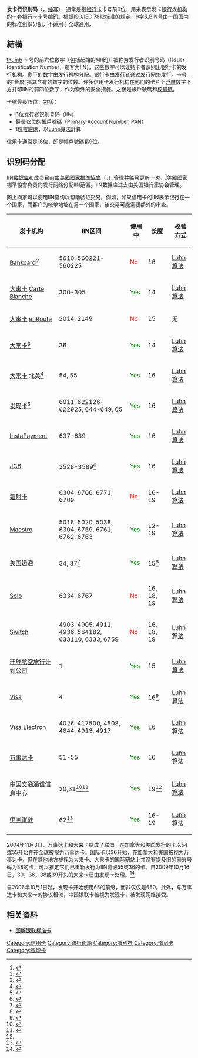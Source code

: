 '''发卡行识别码'''（{{lang-en|payment card number}}，[[缩写|缩写]]{{lang|en|PAN}}），通常是指[[银行卡|银行卡]]卡号前6位、用来表示发卡[[银行|银行]]或[[机构|机构]]的一套银行卡卡号编码。根据[[ISO/IEC_7812|ISO/IEC 7812]]标准的规定，9字头BIN号由一国国内的标准组织分配，不适用于全球通用。

==結構==
[[file:Credit_card-first_4_digits.jpg|thumb]]
卡号的前六位数字（包括起始的MII码）被称为发行者识别号码（Issuer Identification Number，缩写为IIN）。这些数字可以让持卡者识别出银行卡的发行机构。剩下的数字由发行机构分配。银行卡由发行者通过发行网络发行。卡号的“长度”指其含有的数字的位数。许多信用卡发行机构在他们的卡片上[[浮雕|浮雕]]数字下方打印IIN的前四位数字，作为额外的安全措施。之後是帳戶號碼和[[校驗碼|校驗碼]]。

卡號最長19位，包括：
*6位发行者识别号码（IIN）
*最長12位的帳戶號碼（Primary Account Number, PAN）
*1位[[校驗碼|校驗碼]]，以[[Luhn算法|Luhn算法]]計算

信用卡通常是16位，即是帳戶號碼長9位。

== 识别码分配 ==
IIN[[数据库|数据库]]和成员目前由[[美國國家標準協會|美國國家標準協會]]（{{lang|en|American National Standards Institute}}，{{lang|en|ANSI}}）管理并每月更新一次。<ref>{{Cite web |url=http://www.ansi.org/other_services/registration_programs/iin_registration.aspx |title=ANSI Other Services - Issuer Identification Number (IIN) |accessdate=2013-07-03 |archive-date=2013-07-08 |archive-url=https://web.archive.org/web/20130708032739/http://www.ansi.org/other_services/registration_programs/iin_registration.aspx |dead-url=no }}</ref>美國國家標準協會负责向发行网络分配IIN范围。IIN数据库过去由美国银行家协会管理。

网上商家可以使用IIN查询以帮助验证交易。例如，如果信用卡的IIN表示银行在一个国家，而客户的帐单地址在另一个国家，该交易可能需要额外的审查。

{|class="wikitable"
|-
!发卡机构
!IIN区间
!使用中
!长度
!校验方式
|-
|[[Bankcard|Bankcard]]<ref name="NoMoreBankCard">{{cite web| title = Bankcard Association of Australia| url = http://bankcard.com.au/| accessdate = 2006-04-05| deadurl = yes| archiveurl = https://web.archive.org/web/20060406112409/http://bankcard.com.au/| archivedate = 2006-04-06}}</ref>
|5610, 560221-560225
|style="color:red" |No
|16
|[[Luhn算法|Luhn算法]]
|-
|[[大来卡|大来卡]] [[Diners_Club#Carte_Blanche|Carte Blanche]]
|300-305
|style="color:green" |Yes
|14
|[[Luhn算法|Luhn算法]]
|-
|[[大来卡|大来卡]] [[enRoute|enRoute]]
|2014, 2149
|style="color:red" |No
|15
|无
|-
|[[大来卡|大来卡]]<ref name="MC DC Ref">{{cite web | title=MasterCard Diner's Club Alliance | url=http://www.mastercard.com/in/merchant/en/solutions_resources/dinersclub.html | accessdate=2006-04-05 | archive-date=2008-12-04 | archive-url=https://web.archive.org/web/20081204135437/http://www.mastercard.com/in/merchant/en/solutions_resources/dinersclub.html | dead-url=no }}</ref>
|36
|style="color:green" |Yes
|14
|[[Luhn算法|Luhn算法]]
|-
|[[大来卡|大来卡]] 北美<ref name="DinerUS">{{cite web | title=Diner's Club - Fraud Management | url=http://www.dinersclubus.com/dce_content/us/merchants | accessdate=2007-01-26 | archive-date=2006-10-20 | archive-url=https://web.archive.org/web/20061020005649/http://www.dinersclubus.com/dce_content/us/merchants | dead-url=no }}</ref>
|54, 55
|style="color:green" |Yes
|16
|[[Luhn算法|Luhn算法]]
|-
|[[发现卡|发现卡]]<ref name="DisCard8.2">{{cite web| title=Discover Network - IIN Range Update, 8.2| url=https://www.discovernetworkvar.com/common/pdf/var/VAR_Alert_Release_8.2_Expanded_Ranges_9-08.pdf| accessdate=2008-10-23| date=September 2008| format=PDF| archive-date=2011-07-10| archive-url=https://web.archive.org/web/20110710132642/https://www.discovernetworkvar.com/common/pdf/var/VAR_Alert_Release_8.2_Expanded_Ranges_9-08.pdf| dead-url=no}}</ref>
|6011, 622126-622925, 644-649, 65
|style="color:green" |Yes
|16
|[[Luhn算法|Luhn算法]]
|-
|[[InstaPayment|InstaPayment]]
|637-639{{Citation needed|date=May 2010}}
|style="color:green" |Yes
|16
|[[Luhn算法|Luhn算法]]
|-
|[[JCB|JCB]]
|3528-3589<ref name="DisCard9.2">{{cite web|title=Discover Network IIN Range Update, 9.2|url=https://www.discovernetworkvar.com/common/pdf/var/9-2_VAR_ALERT_Sep_2009.pdf|date=September 2009|format=PDF|accessdate=2011-12-23|archive-date=2011-10-06|archive-url=https://web.archive.org/web/20111006144603/https://www.discovernetworkvar.com/common/pdf/var/9-2_VAR_ALERT_Sep_2009.pdf|dead-url=no}}</ref>
|style="color:green" |Yes
|16
|[[Luhn算法|Luhn算法]]
|-
|[[镭射卡|镭射卡]]
|6304, 6706, 6771, 6709
|style="color:Red" |No
|16-19
|[[Luhn算法|Luhn算法]]
|-
|[[Maestro|Maestro]]
|5018, 5020, 5038, 6304, 6759, 6761, 6762, 6763
|style="color:green" |Yes
|12-19
|[[Luhn算法|Luhn算法]]
|-
|[[美国运通|美国运通]]
|34, 37<ref name="GenCardFeatures">{{cite web |title=Card Security Features |url=http://www125.americanexpress.com/merchant/oam/resources/POS499.pdf |accessdate=2006-04-05 |date=January 2001 |publisher=American Express |format=PDF |deadurl=yes |archiveurl=https://web.archive.org/web/20060305144448/http://www125.americanexpress.com/merchant/oam/resources/POS499.pdf |archivedate=2006-03-05 }}</ref>
|style="color:green" |Yes
|15<ref name="AmExFPHandBook">{{cite web | title = American Express Fraud Prevention Handbook | page = 13 | url = http://www.umsbanking.com/pdfs/AmericanExpress_AcceptanceProcedures.pdf | accessdate = 2006-04-05 | format = PDF | deadurl = yes | archiveurl = https://web.archive.org/web/20110303171028/http://umsbanking.com/pdfs/AmericanExpress_AcceptanceProcedures.pdf | archivedate = 2011-03-03 }}</ref>
|[[Luhn算法|Luhn算法]]
|-
|[[Solo_(借记卡)|Solo]]
|6334, 6767
|style="color:red" |No
|16, 18, 19
|[[Luhn算法|Luhn算法]]
|-
|[[Switch_(借记卡)|Switch]]
|4903, 4905, 4911, 4936, 564182, 633110, 6333, 6759
|style="color:red" |No
|16, 18, 19
|[[Luhn算法|Luhn算法]]
|-
|[[UATP|环球航空旅行计划公司]]
|1
|style="color:green" |Yes
|15
|[[Luhn算法|Luhn算法]]
|-
|[[威士|Visa]]
|4
|style="color:green" |Yes
|16<ref name="VISA">{{cite web| title=What To Do If Compromised: Visa Fraud Control and Investigations Procedures| url=http://usa.visa.com/download/merchants/cisp_what_to_do_if_compromised.pdf| format=PDF| date=December 2008| page=36| accessdate=2010-01-09| archive-url=https://web.archive.org/web/20100728031440/http://usa.visa.com/download/merchants/cisp_what_to_do_if_compromised.pdf| archive-date=2010-07-28| dead-url=yes}}</ref>
|[[Luhn算法|Luhn算法]]
|-
|[[Visa_Electron|Visa Electron]]
|4026, 417500, 4508, 4844, 4913, 4917
|style="color:green" |Yes
|16
|[[Luhn算法|Luhn算法]]
|-
|[[万事达卡|万事达卡]]
|51-55
|style="color:green" |Yes
|16
|[[Luhn算法|Luhn算法]]
|-
|[[交通联合|中国交通通信信息中心]]
|20,31<ref name="tu">{{cite web|author1=平安快轿|title=关于交通联合一卡通，这些你知道吗？|url=http://www.sohu.com/a/199604716_100043616|accessdate=2018-04-19|date=2017-10-23|quote=交通联合卡卡号一共有19位数，与银行卡相同，卡号前八位是由中交金卡统一核发的IIN码（授权码），具有全球唯一性，且IIN码前两位是“31”|archive-date=2018-04-20|archive-url=https://web.archive.org/web/20180420073759/http://www.sohu.com/a/199604716_100043616|dead-url=no}}</ref><ref>{{Cite web |url=https://www.cttic.cn/info/2349 |title=全国交通一卡通互联互通 |accessdate=2018-11-17 |archive-date=2018-11-17 |archive-url=https://web.archive.org/web/20181117233756/https://www.cttic.cn/info/2349 |dead-url=no }}</ref>
|style="color:green" |Yes
|19<ref name="tu"/>
|[[Luhn算法|Luhn算法]]
|-
|[[中国银联|中国银联]]
|62<ref name="UnionPay">{{cite web|title=银联卡简介|url=http://cn.unionpay.com/cardCommend/gyylbzk/file_98917688.html|accessdate=2015-04-20|archive-url=https://web.archive.org/web/20150312084724/http://cn.unionpay.com/cardCommend/gyylbzk/file_98917688.html|archive-date=2015-03-12|dead-url=yes}}</ref>
|style="color:green" |Yes
|16-19
|[[Luhn算法|Luhn算法]]

|}
2004年11月8日，万事达卡和大来卡结成了联盟。在加拿大和美国发行的卡以54或55开始并在全球被视为万事达卡。国际卡以36开始，在加拿大和美国被视为万事达卡，但在其他地方被视为大来卡。大来卡的国际网站上并没有提及旧的前缀号码为38的卡，可以推定它们已重新发行为IIN前缀55或36的卡。自2009年10月16日，30，36，38或39开头的大来卡已由发现卡处理。<ref name="DisCard9.1">{{cite web| title=Discover Network - IIN Range Update, 9.1| date=October 2008| format=PDF| url=https://www.discovernetworkvar.com/common/pdf/var/VAR_Alert_Release_9.1_Expanded_Ranges_10-08.pdf| accessdate=2009-01-28| archive-date=2011-07-10| archive-url=https://web.archive.org/web/20110710132647/https://www.discovernetworkvar.com/common/pdf/var/VAR_Alert_Release_9.1_Expanded_Ranges_10-08.pdf| dead-url=no}}</ref>

自2006年10月1日起，发现卡开始使用65的前缀，而非仅仅是650。此外，与万事达卡和大来卡的协议相似，中国银联卡被视为发现卡，被发现网络接受。

== 相关资料 ==

*[https://web.archive.org/web/20090131104609/http://chinaunionpay.com/cardCommend/gyylbzk/tujie/file_2641662.html 图解银联标准卡]

{{Reflist}}


{{信用卡}}

[[Category:信用卡|Category:信用卡]]
[[Category:銀行術語|Category:銀行術語]]
[[Category:識別符|Category:識別符]]
[[Category:借记卡|Category:借记卡]]
[[Category:智能卡|Category:智能卡]]